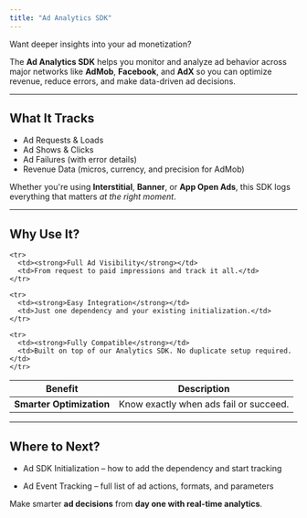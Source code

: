 ```yaml
---
title: "Ad Analytics SDK"
---
```



Want deeper insights into your ad monetization?

The **Ad Analytics SDK** helps you monitor and analyze ad behavior across major networks like **AdMob**, **Facebook**, and **AdX**   so you can optimize revenue, reduce errors, and make data-driven ad decisions.

---

## What It Tracks

- Ad Requests & Loads
- Ad Shows & Clicks
- Ad Failures (with error details)
- Revenue Data (micros, currency, and precision for AdMob)

Whether you're using **Interstitial**, **Banner**, or **App Open Ads**, this SDK logs everything that matters *at the right moment*.

---

## Why Use It?

<table class="ad-table">
  <thead>
    <tr>
      <th>Benefit</th>
      <th>Description</th>
    </tr>
  </thead>
  <tbody>
    <tr>
      <td><strong>Smarter Optimization</strong></td>
      <td>Know exactly when ads fail or succeed.</td>
    </tr>
  
    <tr>
      <td><strong>Full Ad Visibility</strong></td>
      <td>From request to paid impressions and track it all.</td>
    </tr>
  
    <tr>
      <td><strong>Easy Integration</strong></td>
      <td>Just one dependency and your existing initialization.</td>
    </tr>
  
    <tr>
      <td><strong>Fully Compatible</strong></td>
      <td>Built on top of our Analytics SDK. No duplicate setup required.</td>
    </tr>
  
  </tbody>
</table>

---

## Where to Next?

- Ad SDK Initialization – how to add the dependency and start tracking

- Ad Event Tracking – full list of ad actions, formats, and parameters

Make smarter **ad decisions** from **day one with real-time analytics**.